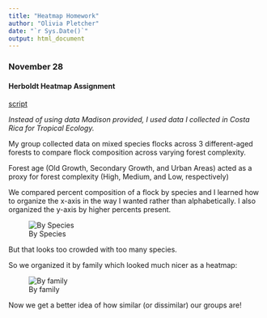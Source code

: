 ```yaml
---
title: "Heatmap Homework"
author: "Olivia Pletcher"
date: "`r Sys.Date()`"
output: html_document
---
```


### November 28

#### Herboldt Heatmap Assignment

[script](Costa Rica Heatmaps.R)

*Instead of using data Madison provided, I used data I collected in Costa Rica for Tropical Ecology.*

My group collected data on mixed species flocks across 3 different-aged forests to compare flock composition across varying forest complexity.

Forest age (Old Growth, Secondary Growth, and Urban Areas) acted as a proxy for forest complexity (High, Medium, and Low, respectively)

We compared percent composition of a flock by species and I learned how to organize the x-axis in the way I wanted rather than alphabetically. I also organized the y-axis by higher percents present.

![By Species](Species.png)

But that looks too crowded with too many species. 

So we organized it by family which looked much nicer as a heatmap:

![By family](Families.png)


Now we get a better idea of how similar (or dissimilar) our groups are!
